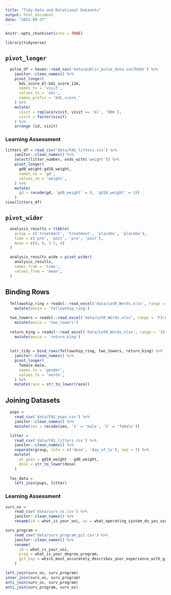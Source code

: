 ```yaml
---
title: "Tidy Data and Relational Datasets"
output: html_document
date: "2022-09-27"
---
```

```r
knitr::opts_chunk$set(echo = TRUE)
```

```r
library(tidyverse)
```

## `pivot_longer`
```r
  pulse_df = haven::read_sas('data/public_pulse_data.sas7bdat') %>%
    janitor::clean_names() %>%
    pivot_longer(
      bdi_score_bl:bdi_score_12m,
      names_to = 'visit',
      values_to = 'bdi',
      names_prefix = 'bdi_score_'
    ) %>%
    mutate(
      visit = replace(visit, visit == 'bl', '00m'),
      visit = factor(visit)
    ) %>%
    arrange (id, visit)
```

### Learning Assessment 
```r
litters_df = read_csv('data/FAS_litters.csv') %>%
    janitor::clean_names() %>%
    select(litter_number, ends_with('weight')) %>%
    pivot_longer(
      gd0_weight:gd18_weight,
      names_to = 'gd',
      values_to = 'weight',
    ) %>%
    mutate(
      gd = recode(gd, 'gd0_weight' = 0, 'gd18_weight' = 18)
    )
view(litters_df)
```

## `pivot_wider`
```r
  analysis_results = tibble(
    group = c('treatment', 'treatment', 'placebo', 'placebo'),
    time = c('pre', 'post', 'pre', 'post'),
    mean = c(4, 8, 3.5, 4)
  )

  analysis_results_wide = pivot_wider(
    analysis_results, 
    names_from = 'time',
    values_from = 'mean',
  )
```

## Binding Rows
```r
  fellowship_ring = readxl::read_excel('data/LotR_Words.xlsx', range = 'B3:D6') %>%
    mutate(movie = 'fellowship_ring')

  two_towers = readxl::read_excel('data/LotR_Words.xlsx', range = 'F3:H6') %>%
    mutate(movie = 'two_towers')
  
  return_king = readxl::read_excel('data/LotR_Words.xlsx', range = 'J3:L6') %>%
    mutate(movie = 'return_king')
  
  
  lotr_tidy = bind_rows(fellowship_ring, two_towers, return_king) %>%
    janitor::clean_names() %>%
    pivot_longer(
      female:male,
      names_to = 'gender',
      values_to = 'words',
    ) %>%
    mutate(race = str_to_lower(race))

```

## Joining Datasets

```r
  pups = 
    read_csv('data/FAS_pups.csv') %>%
    janitor::clean_names() %>%
    mutate(sex = recode(sex, '1' = 'male', '2' = 'female'))

  litter = 
    read_csv('data/FAS_litters.csv') %>%
    janitor::clean_names() %>%
    separate(group, into = c('dose', 'day_of_tx'), sep = 3) %>%
    mutate(
      wt_gain = gd18_weight - gd0_weight,
      dose = str_to_lower(dose)
    )
  
  fas_data = 
    left_join(pups, litter)
```

### Learning Assessment 
```r
surv_os = 
    read_csv('data/surv_os.csv') %>%
    janitor::clean_names() %>%
    rename(id = what_is_your_uni, os = what_operating_system_do_you_use)

surv_program = 
    read_csv('data/surv_program_git.csv') %>%
    janitor::clean_names() %>%
    rename(
      id = what_is_your_uni,
      prog = what_is_your_degree_program,
      git_exp = which_most_accurately_describes_your_experience_with_git
    )

left_join(surv_os, surv_program)
inner_join(surv_os, surv_program)
anti_join(surv_os, surv_program)
anti_join(surv_program, surv_os)
```



